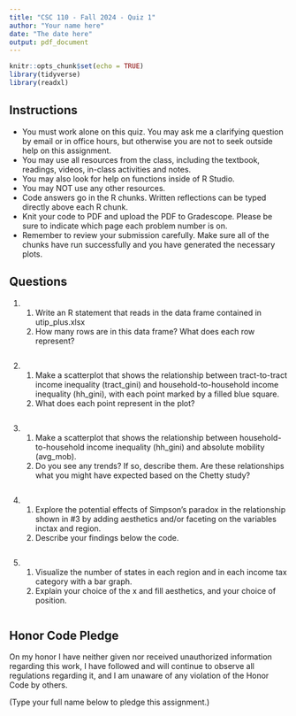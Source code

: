 ```yaml
---
title: "CSC 110 - Fall 2024 - Quiz 1"
author: "Your name here"
date: "The date here"
output: pdf_document
---
```


```r
knitr::opts_chunk$set(echo = TRUE)
library(tidyverse)
library(readxl)
```

## Instructions

-   You must work alone on this quiz. You may ask me a clarifying question by email or in office hours, but otherwise you are not to seek outside help on this assignment.
-   You may use all resources from the class, including the textbook, readings, videos, in-class activities and notes.
-   You may also look for help on functions inside of R Studio.
-   You may NOT use any other resources.
-   Code answers go in the R chunks. Written reflections can be typed directly above each R chunk.
-   Knit your code to PDF and upload the PDF to Gradescope. Please be sure to indicate which page each problem number is on.
-   Remember to review your submission carefully. Make sure all of the chunks have run successfully and you have generated the necessary plots.

## Questions

1.  

    1.  Write an R statement that reads in the data frame contained in utip_plus.xlsx
    2.  How many rows are in this data frame? What does each row represent?

    ```r

    ```

2.  

    1.  Make a scatterplot that shows the relationship between tract-to-tract income inequality (tract_gini) and household-to-household income inequality (hh_gini), with each point marked by a filled blue square.
    2.  What does each point represent in the plot?

    ```r

    ```

3.  

    1.  Make a scatterplot that shows the relationship between household-to-household income inequality (hh_gini) and absolute mobility (avg_mob).
    2.  Do you see any trends? If so, describe them. Are these relationships what you might have expected based on the Chetty study?\

    ```r

    ```

4.  

    1.  Explore the potential effects of Simpson's paradox in the relationship shown in #3 by adding aesthetics and/or faceting on the variables inctax and region.
    2.  Describe your findings below the code.

    ```r

    ```

5.  

    1.  Visualize the number of states in each region and in each income tax category with a bar graph.
    2.  Explain your choice of the x and fill aesthetics, and your choice of position.

    ```r

    ```

## Honor Code Pledge

On my honor I have neither given nor received unauthorized information regarding this work, I have followed and will continue to observe all regulations regarding it, and I am unaware of any violation of the Honor Code by others.

(Type your full name below to pledge this assignment.)

```         
```

